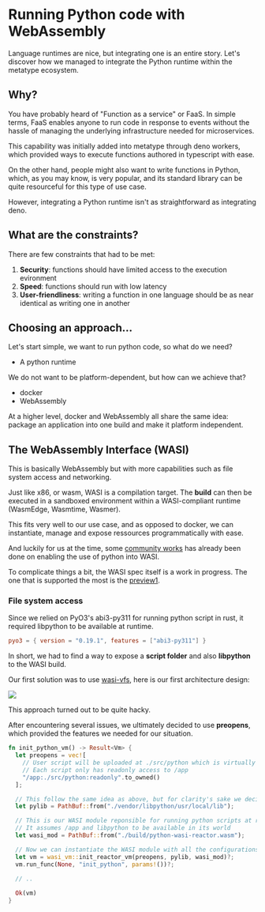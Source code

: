 # Running Python code with WebAssembly

Language runtimes are nice, but integrating one is an entire story. Let's discover how we managed to integrate the Python runtime within the metatype ecosystem.

## Why?

You have probably heard of "Function as a service" or FaaS. In simple terms, FaaS enables anyone to run code in response to events without the hassle of managing the underlying infrastructure needed for microservices.

This capability was initially added into metatype through deno workers, which provided ways to execute functions authored in typescript with ease.

On the other hand, people might also want to write functions in Python, which, as you may know, is very popular, and its standard library can be quite resourceful for this type of use case.

However, integrating a Python runtime isn't as straightforward as integrating deno.


## What are the constraints?

There are few constraints that had to be met:

1. **Security**: functions should have limited access to the execution evironment
2. **Speed**: functions should run with low latency
3. **User-friendliness**: writing a function in one language should be as near identical as writing one in another

## Choosing an approach...

Let's start simple, we want to run python code, so what do we need?
* A python runtime

We do not want to be platform-dependent, but how can we achieve that?
* docker
* WebAssembly

At a higher level, docker and WebAssembly all share the same idea: package an application into one build and make it platform independent.

## The WebAssembly Interface (WASI)

This is basically WebAssembly but with more capabilities such as file system access and networking.

Just like x86, or wasm, WASI is a compilation target.
The **build** can then be executed in a sandboxed environment within a WASI-compliant runtime (WasmEdge, Wasmtime, Wasmer).

This fits very well to our use case, and as opposed to docker, we can instantiate, manage and expose ressources programmatically with ease.

And luckily for us at the time, some [community works](https://github.com/vmware-labs/webassembly-language-runtimes) has already been done on enabling the use of python into WASI.

To complicate things a bit, the WASI spec itself is a work in progress.
The one that is supported the most is the [preview1](https://github.com/WebAssembly/WASI/blob/main/legacy/preview1/docs.md).

### File system access

Since we relied on PyO3's abi3-py311 for running python script in rust, it required libpython to be available at runtime.

```toml
pyo3 = { version = "0.19.1", features = ["abi3-py311"] }
```

In short, we had to find a way to expose a **script folder** and also **libpython** to the WASI build.

Our first solution was to use [wasi-vfs](https://github.com/kateinoigakukun/wasi-vfs), here is our first architecture design:

![](wasi-vfs-python-and-rust.svg)


This approach turned out to be quite hacky.

After encountering several issues, we ultimately decided to use **preopens**, which provided the features we needed for our situation.


```rust
fn init_python_vm() -> Result<Vm> {
  let preopens = vec![
    // User script will be uploaded at ./src/python which is virtually seen as /app
    // Each script only has readonly access to /app
    "/app:./src/python:readonly".to_owned()
  ];

  // This follow the same idea as above, but for clarity's sake we decided to separate it
  let pylib = PathBuf::from("./vendor/libpython/usr/local/lib");

  // This is our WASI module reponsible for running python scripts at runtime
  // It assumes /app and libpython to be available in its world
  let wasi_mod = PathBuf::from("./build/python-wasi-reactor.wasm");

  // Now we can instantiate the WASI module with all the configurations above
  let vm = wasi_vm::init_reactor_vm(preopens, pylib, wasi_mod)?;
  vm.run_func(None, "init_python", params!())?;
  
  // ..

  Ok(vm)
}
```
